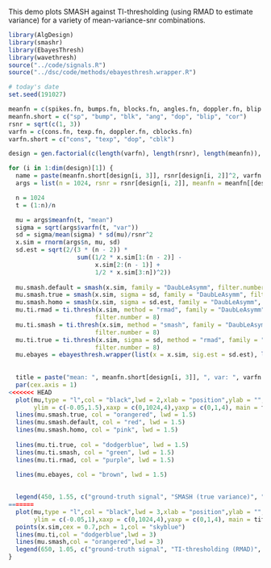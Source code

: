 This demo plots SMASH against TI-thresholding (using RMAD to estimate
variance) for a variety of mean-variance-snr combinations.
 
```r
library(AlgDesign)
library(smashr)
library(EbayesThresh)
library(wavethresh)
source("../code/signals.R")
source("../dsc/code/methods/ebayesthresh.wrapper.R")

# today's date
set.seed(191027)

meanfn = c(spikes.fn, bumps.fn, blocks.fn, angles.fn, doppler.fn, blip.fn, cor.fn)
meanfn.short = c("sp", "bump", "blk", "ang", "dop", "blip", "cor")
rsnr = sqrt(c(1, 3))
varfn = c(cons.fn, texp.fn, doppler.fn, cblocks.fn)
varfn.short = c("cons", "texp", "dop", "cblk")

design = gen.factorial(c(length(varfn), length(rsnr), length(meanfn)), center = FALSE)

for (i in 1:dim(design)[1]) {
  name = paste(meanfn.short[design[i, 3]], rsnr[design[i, 2]]^2, varfn.short[design[i, 1]], sep = ".")
  args = list(n = 1024, rsnr = rsnr[design[i, 2]], meanfn = meanfn[[design[i, 3]]], varfn = varfn[[design[i, 1]]])

  n = 1024
  t = (1:n)/n

  mu = args$meanfn(t, "mean")
  sigma = sqrt(args$varfn(t, "var"))
  sd = sigma/mean(sigma) * sd(mu)/rsnr^2
  x.sim = rnorm(args$n, mu, sd)
  sd.est = sqrt(2/(3 * (n - 2)) *
                   sum((1/2 * x.sim[1:(n - 2)] -
                        x.sim[2:(n - 1)] +
                        1/2 * x.sim[3:n])^2))
  
  mu.smash.default = smash(x.sim, family = "DaubLeAsymm", filter.number = 8)
  mu.smash.true = smash(x.sim, sigma = sd, family = "DaubLeAsymm", filter.number = 8)
  mu.smash.homo = smash(x.sim, sigma = sd.est, family = "DaubLeAsymm", filter.number = 8)
  mu.ti.rmad = ti.thresh(x.sim, method = "rmad", family = "DaubLeAsymm",
                        filter.number = 8)
  mu.ti.smash = ti.thresh(x.sim, method = "smash", family = "DaubLeAsymm",
                        filter.number = 8)
  mu.ti.true = ti.thresh(x.sim, sigma = sd, method = "rmad", family = "DaubLeAsymm",
                        filter.number = 8)
  mu.ebayes = ebayesthresh.wrapper(list(x = x.sim, sig.est = sd.est), list(family = "DaubLeAsymm", filter.number = 8))
  
  
  title = paste("mean: ", meanfn.short[design[i, 3]], ", var: ", varfn.short[design[i, 1]], ", snr: ", rsnr[design[i, 2]]^2, sep = "")
  par(cex.axis = 1)
<<<<<<< HEAD
  plot(mu,type = "l",col = "black",lwd = 2,xlab = "position",ylab = "",
       ylim = c(-0.05,1.5),xaxp = c(0,1024,4),yaxp = c(0,1,4), main = title)
  lines(mu.smash.true, col = "orangered", lwd = 1.5)
  lines(mu.smash.default, col = "red", lwd = 1.5)
  lines(mu.smash.homo, col = "pink", lwd = 1.5)
        
  lines(mu.ti.true, col = "dodgerblue", lwd = 1.5)
  lines(mu.ti.smash, col = "green", lwd = 1.5)
  lines(mu.ti.rmad, col = "purple", lwd = 1.5)
  
  lines(mu.ebayes, col = "brown", lwd = 1.5)

  
  legend(450, 1.55, c("ground-truth signal", "SMASH (true variance)", "SMASH (default; estimated variance)", "SMASH (homoskedastic variance)", "TI-thresholding (true variance)", "TI-thresholding (SMASH-estimated variance)", "TI-thresholding (RMAD)", "Ebayesthresh"), col = c("black", "orangered", "red", "pink", "dodgerblue", "green", "purple", "brown"), bty = "n", lwd = 1, pt.cex = 1, cex = 0.7)
=======
  plot(mu,type = "l",col = "black",lwd = 3,xlab = "position",ylab = "",
       ylim = c(-0.05,1),xaxp = c(0,1024,4),yaxp = c(0,1,4), main = title)
  points(x.sim,cex = 0.7,pch = 1,col = "skyblue")
  lines(mu.ti,col = "dodgerblue",lwd = 3)
  lines(mu.smash,col = "orangered",lwd = 3)
  legend(650, 1.05, c("ground-truth signal", "TI-thresholding (RMAD)", "SMASH"), col = c("black", "dodgerblue", "orangered"), bty = "n", lwd = 1, pt.cex = 1, cex = 0.75)
}
```
